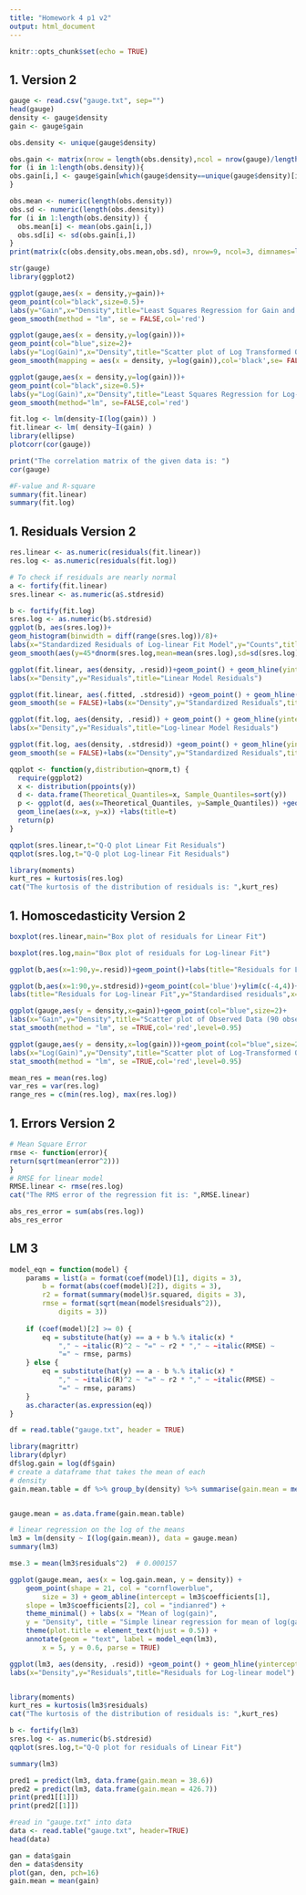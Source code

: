 ```yaml
---
title: "Homework 4 p1 v2"
output: html_document
---
```


```r
knitr::opts_chunk$set(echo = TRUE)
```

## 1. Version 2

```r
gauge <- read.csv("gauge.txt", sep="")
head(gauge)
density <- gauge$density
gain <- gauge$gain
```

```r
obs.density <- unique(gauge$density)
```

```r
obs.gain <- matrix(nrow = length(obs.density),ncol = nrow(gauge)/length(obs.density))
for (i in 1:length(obs.density)){
obs.gain[i,] <- gauge$gain[which(gauge$density==unique(gauge$density)[i])]
}
```

```r
obs.mean <- numeric(length(obs.density))
obs.sd <- numeric(length(obs.density))
for (i in 1:length(obs.density)) {
  obs.mean[i] <- mean(obs.gain[i,])
  obs.sd[i] <- sd(obs.gain[i,])
}
print(matrix(c(obs.density,obs.mean,obs.sd), nrow=9, ncol=3, dimnames=list(1:9,c("Density","Mean(gain)"," Std.dev(gain)"))))
```

```r
str(gauge)
library(ggplot2)

ggplot(gauge,aes(x = density,y=gain))+
geom_point(col="black",size=0.5)+
labs(y="Gain",x="Density",title="Least Squares Regression for Gain and Density")+
geom_smooth(method = "lm", se = FALSE,col='red')
```

```r
ggplot(gauge,aes(x = density,y=log(gain)))+
geom_point(col="blue",size=2)+
labs(y="Log(Gain)",x="Density",title="Scatter plot of Log Transformed Observed Data (90 observations)")+
geom_smooth(mapping = aes(x = density, y=log(gain)),col='black',se= FALSE)
```

```r
ggplot(gauge,aes(x = density,y=log(gain)))+
geom_point(col="black",size=0.5)+
labs(y="Log(Gain)",x="Density",title="Least Squares Regression for Log-Transformed Gain and Density")+
geom_smooth(method="lm", se=FALSE,col='red')
```

```r
fit.log <- lm(density~I(log(gain)) )
fit.linear <- lm( density~I(gain) )
library(ellipse)
plotcorr(cor(gauge))
```

```r
print("The correlation matrix of the given data is: ")
cor(gauge)
```

```r
#F-value and R-square
summary(fit.linear)
summary(fit.log)
```

## 1. Residuals Version 2

```r
res.linear <- as.numeric(residuals(fit.linear))
res.log <- as.numeric(residuals(fit.log))
```

```r
# To check if residuals are nearly normal
a <- fortify(fit.linear)
sres.linear <- as.numeric(a$.stdresid)
```

```r
b <- fortify(fit.log)
sres.log <- as.numeric(b$.stdresid)
ggplot(b, aes(sres.log))+
geom_histogram(binwidth = diff(range(sres.log))/8)+
labs(x="Standardized Residuals of Log-linear Fit Model",y="Counts",title="Histogram of Residuals of Log-linear Fit Model")+
geom_smooth(aes(y=45*dnorm(sres.log,mean=mean(sres.log),sd=sd(sres.log))),se = FALSE)
```

```r
ggplot(fit.linear, aes(density, .resid))+geom_point() + geom_hline(yintercept = 0)+
labs(x="Density",y="Residuals",title="Linear Model Residuals")
```

```r
ggplot(fit.linear, aes(.fitted, .stdresid)) +geom_point() + geom_hline(yintercept = 0) +
geom_smooth(se = FALSE)+labs(x="Density",y="Standardized Residuals",title="Standardized Residuals for linear model")
```

```r
ggplot(fit.log, aes(density, .resid)) + geom_point() + geom_hline(yintercept = 0) +
labs(x="Density",y="Residuals",title="Log-linear Model Residuals")
```

```r
ggplot(fit.log, aes(density, .stdresid)) +geom_point() + geom_hline(yintercept = 0) +
geom_smooth(se = FALSE)+labs(x="Density",y="Standardized Residuals",title="Standardized Residuals for Log-linear model")
```

```r
qqplot <- function(y,distribution=qnorm,t) {
  require(ggplot2)
  x <- distribution(ppoints(y))
  d <- data.frame(Theoretical_Quantiles=x, Sample_Quantiles=sort(y))
  p <- ggplot(d, aes(x=Theoretical_Quantiles, y=Sample_Quantiles)) +geom_point() +
  geom_line(aes(x=x, y=x)) +labs(title=t)
  return(p)
}
```

```r
qqplot(sres.linear,t="Q-Q plot Linear Fit Residuals")
qqplot(sres.log,t="Q-Q plot Log-linear Fit Residuals")
```

```r
library(moments)
kurt_res = kurtosis(res.log)
cat("The kurtosis of the distribution of residuals is: ",kurt_res)
```

## 1. Homoscedasticity Version 2

```r
boxplot(res.linear,main="Box plot of residuals for Linear Fit")
```

```r
boxplot(res.log,main="Box plot of residuals for Log-linear Fit")
```

```r
ggplot(b,aes(x=1:90,y=.resid))+geom_point()+labs(title="Residuals for Log-Linear fit",x="index",y="Residuals")+ylim(c(-1,1))
```

```r
ggplot(b,aes(x=1:90,y=.stdresid))+geom_point(col='blue')+ylim(c(-4,4))+geom_hline(yintercept =3)+geom_hline(yintercept = -3)+
labs(title="Residuals for Log-linear Fit",y="Standardised residuals",x="index")
```

```r
ggplot(gauge,aes(y = density,x=gain))+geom_point(col="blue",size=2)+
labs(x="Gain",y="Density",title="Scatter plot of Observed Data (90 observations)")+
stat_smooth(method = "lm", se =TRUE,col='red',level=0.95)
```

```r
ggplot(gauge,aes(y = density,x=log(gain)))+geom_point(col="blue",size=2)+
labs(x="Log(Gain)",y="Density",title="Scatter plot of Log-Transformed Observed Data (90 observations)")+
stat_smooth(method = "lm", se =TRUE,col='red',level=0.95)
```

```r
mean_res = mean(res.log)
var_res = var(res.log)
range_res = c(min(res.log), max(res.log))
```

## 1. Errors Version 2

```r
# Mean Square Error
rmse <- function(error){
return(sqrt(mean(error^2)))
}
# RMSE for linear model
RMSE.linear <- rmse(res.log)
cat("The RMS error of the regression fit is: ",RMSE.linear)
```

```r
abs_res_error = sum(abs(res.log))
abs_res_error
```

## LM 3

```r
model_eqn = function(model) {
    params = list(a = format(coef(model)[1], digits = 3), 
        b = format(abs(coef(model)[2]), digits = 3), 
        r2 = format(summary(model)$r.squared, digits = 3), 
        rmse = format(sqrt(mean(model$residuals^2)), 
            digits = 3))
    
    if (coef(model)[2] >= 0) {
        eq = substitute(hat(y) == a + b %.% italic(x) * 
            "," ~ ~italic(R)^2 ~ "=" ~ r2 * "," ~ ~italic(RMSE) ~ 
            "=" ~ rmse, parms)
    } else {
        eq = substitute(hat(y) == a - b %.% italic(x) * 
            "," ~ ~italic(R)^2 ~ "=" ~ r2 * "," ~ ~italic(RMSE) ~ 
            "=" ~ rmse, params)
    }
    as.character(as.expression(eq))
}
```

```r
df = read.table("gauge.txt", header = TRUE)
```

```r
library(magrittr)
library(dplyr)    
df$log.gain = log(df$gain)
# create a dataframe that takes the mean of each
# density
gain.mean.table = df %>% group_by(density) %>% summarise(gain.mean = mean(gain), log.gain.mean = mean(log.gain))


gauge.mean = as.data.frame(gain.mean.table)

# linear regression on the log of the means
lm3 = lm(density ~ I(log(gain.mean)), data = gauge.mean)
summary(lm3)
```

```r
mse.3 = mean(lm3$residuals^2)  # 0.000157

ggplot(gauge.mean, aes(x = log.gain.mean, y = density)) + 
    geom_point(shape = 21, col = "cornflowerblue", 
        size = 3) + geom_abline(intercept = lm3$coefficients[1], 
    slope = lm3$coefficients[2], col = "indianred") + 
    theme_minimal() + labs(x = "Mean of log(gain)", 
    y = "Density", title = "Simple linear regression for mean of log(gain) vs Density") + 
    theme(plot.title = element_text(hjust = 0.5)) + 
    annotate(geom = "text", label = model_eqn(lm3), 
        x = 5, y = 0.6, parse = TRUE)
```

```r
ggplot(lm3, aes(density, .resid)) +geom_point() + geom_hline(yintercept = 0) +
labs(x="Density",y="Residuals",title="Residuals for Log-linear model")
```

```r
```

```r
library(moments)
kurt_res = kurtosis(lm3$residuals)
cat("The kurtosis of the distribution of residuals is: ",kurt_res)
```

```r
b <- fortify(lm3)
sres.log <- as.numeric(b$.stdresid)
qqplot(sres.log,t="Q-Q plot for residuals of Linear Fit")
```

```r
summary(lm3)
```

```r
pred1 = predict(lm3, data.frame(gain.mean = 38.6))
pred2 = predict(lm3, data.frame(gain.mean = 426.7))
print(pred1[[1]])
print(pred2[[1]])
```

```r
#read in "gauge.txt" into data
data <- read.table("gauge.txt", header=TRUE)
head(data)
```

```r
gan = data$gain
den = data$density
plot(gan, den, pch=16)
gain.mean = mean(gain)
```

<!--
In such case, our remedy is polynomial regression. To start, we will first look at a degree 1 and 2 examples.
fit.d1 <- lm(density ~ log(gain.mean), data = gauge.mean)
#fit.d2 <- lm(density ~ poly(I(log(gain.mean)), 2, raw=TRUE), data = gauge.mean)
pts <- seq(0, 600, length.out=10)
pts
val.d1 <- predict(fit.d1, data.frame(gan=pts))
val.d1
#val.d2 <- predict(fit.d2, data.frame(gan=pts))

#plot(gan, den, pch=16)
#lines(pts, val.d1, col="blue", lwd=2)

#lines(pts, val.d2, col="red", lwd=2)

CI.conf <- predict(fit.d1, data.frame(gan=pts), interval = "confidence") #confidence interval
CI.pred <- predict(fit.d1, data.frame(gan=pts), interval = "predict") #prediction interval
#plot(gan, den, pch=16)
lines(pts, CI.conf[,"fit"], col="black", lwd=2)
lines(pts, CI.conf[,"lwr"], col="blue", lwd=1) 
lines(pts, CI.conf[,"upr"], col="blue", lwd=1)
lines(pts, CI.pred[,"lwr"], col="red", lwd=1)
lines(pts, CI.pred[,"upr"], col="red", lwd=1)
-->









